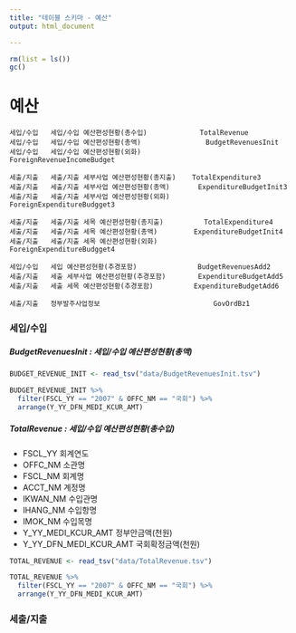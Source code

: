 ```yaml
---
title: "테이블 스키마 - 예산"
output: html_document

---
```


```r
rm(list = ls())
gc()
```

# 예산

```{}
세입/수입	세입/수입 예산편성현황(총수입)	          TotalRevenue
세입/수입	세입/수입 예산편성현황(총액)	            BudgetRevenuesInit
세입/수입	세입/수입 예산편성현황(외화)	            ForeignRevenueIncomeBudget

세출/지출	세출/지출 세부사업 예산편성현황(총지출)	  TotalExpenditure3
세출/지출	세출/지출 세부사업 예산편성현황(총액)	    ExpenditureBudgetInit3
세출/지출	세출/지출 세부사업 예산편성현황(외화)	    ForeignExpenditureBudgget3

세출/지출	세출/지출 세목 예산편성현황(총지출)	      TotalExpenditure4
세출/지출	세출/지출 세목 예산편성현황(총액)	        ExpenditureBudgetInit4
세출/지출	세출/지출 세목 예산편성현황(외화)	        ForeignExpenditureBudgget4

세입/수입	세입 예산편성현황(추경포함)	              BudgetRevenuesAdd2
세출/지출	세출 세부사업 예산편성현황(추경포함)	    ExpenditureBudgetAdd5
세출/지출	세출 세목 예산편성현황(추경포함)	        ExpenditureBudgetAdd6

세출/지출	정부발주사업정보	                        GovOrdBz1
```

### 세입/수입

##### BudgetRevenuesInit : 세입/수입 예산편성현황(총액)

```r
BUDGET_REVENUE_INIT <- read_tsv("data/BudgetRevenuesInit.tsv")

BUDGET_REVENUE_INIT %>%
  filter(FSCL_YY == "2007" & OFFC_NM == "국회") %>%
  arrange(Y_YY_DFN_MEDI_KCUR_AMT)

```

##### TotalRevenue : 세입/수입 예산편성현황(총수입)

* FSCL_YY	회계연도
* OFFC_NM	소관명
* FSCL_NM	회계명
* ACCT_NM	계정명
* IKWAN_NM	수입관명
* IHANG_NM	수입항명
* IMOK_NM	수입목명
* Y_YY_MEDI_KCUR_AMT	정부안금액(천원)
* Y_YY_DFN_MEDI_KCUR_AMT	국회확정금액(천원)

```r
TOTAL_REVENUE <- read_tsv("data/TotalRevenue.tsv")

TOTAL_REVENUE %>%
  filter(FSCL_YY == "2007" & OFFC_NM == "국회") %>%
  arrange(Y_YY_DFN_MEDI_KCUR_AMT)
```







### 세출/지출